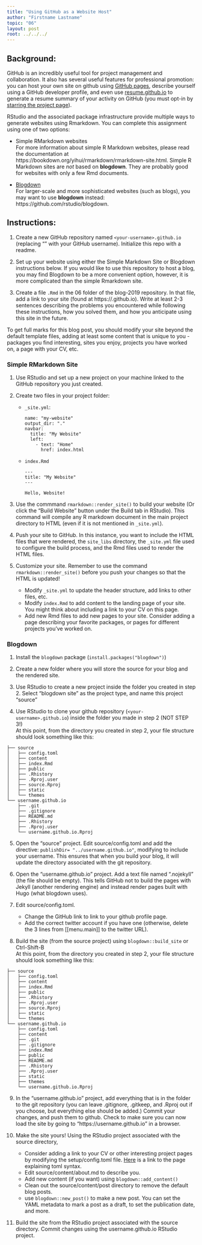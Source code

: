 ```yaml
---
title: "Using GitHub as a Website Host"
author: "Firstname Lastname"
topic: "06"
layout: post
root: ../../../
---
```


## Background:

GitHub is an incredibly useful tool for project management and collaboration. It also has several useful features for professional promotion: you can host your own site on github using [GitHub pages](https://pages.github.com/), describe yourself using a GitHub developer profile, and even use [resume.github.io](http://resume.github.io/) to generate a resume summary of your activity on GitHub (you must opt-in by [starring the project page](https://github.com/resume/resume.github.com)). 

RStudio and the associated package infrastructure provide multiple ways to generate websites using Rmarkdown. You can complete this assignment using one of two options: 

- Simple RMarkdown websites    
For more information about simple R Markdown websites, please read the documentation at https://bookdown.org/yihui/rmarkdown/rmarkdown-site.html. Simple R Markdown sites are _not_ based on **blogdown**. They are probably good for websites with only a few Rmd documents.

- [Blogdown](https://github.com/rstudio/blogdown)    
For larger-scale and more sophisticated websites (such as blogs), you may want to use **blogdown** instead: https://github.com/rstudio/blogdown.

## Instructions:

1. Create a new GitHub repository named `<your-username>.github.io` (replacing "<your-username>" with your GitHub username). Initialize this repo with a readme.

2. Set up your website using either the Simple Markdown Site or Blogdown instructions below. If you would like to use this repository to host a blog, you may find Blogdown to be a more convenient option, however, it is more complicated than the simple Rmarkdown site. 

3. Create a file <LastnameFirstname>`.Rmd` in the 06 folder of the blog-2019 repository. In that file, add a link to your site (found at https://<your-username>.github.io). Write at least 2-3 sentences describing the problems you encountered while following these instructions, how you solved them, and how you anticipate using this site in the future. 

To get full marks for this blog post, you should modify your site beyond the default template files, adding at least some content that is unique to you - packages you find interesting, sites you enjoy, projects you have worked on, a page with your CV, etc.

### Simple RMarkdown Site



1. Use RStudio and set up a new project on your machine linked to the GitHub repository you just created. 

2. Create two files in your project folder:
    - `_site.yml`:
      ```
      name: "my-website"
      output_dir: "."
      navbar:
        title: "My Website"
        left:
          - text: "Home"
            href: index.html
      ```
    
    - `index.Rmd`
      ```
      ---
      title: "My Website"
      ---
      
      Hello, Website!
      ```

3. Use the commmand `rmarkdown::render_site()` to build your website (Or click the "Build Website" button under the Build tab in RStudio). This command will compile any R markdown document in the main project directory to HTML (even if it is not mentioned in `_site.yml`). 

4. Push your site to GitHub. In this instance, you want to include the HTML files that were rendered, the `site_libs` directory, the `_site.yml` file used to configure the build process, and the Rmd files used to render the HTML files.

5. Customize your site. Remember to use the command `rmarkdown::render_site()` before you push your changes so that the HTML is updated!
    - Modify `_site.yml` to update the header structure, add links to other files, etc. 
    - Modify `index.Rmd` to add content to the landing page of your site. You might think about including a link to your CV on this page. 
    - Add new Rmd files to add new pages to your site. Consider adding a page describing your favorite packages, or pages for different projects you've worked on. 
    
### Blogdown

1. Install the `blogdown` package (`install.packages("blogdown")`)

2. Create a new folder where you will store the source for your blog and the rendered site.

3. Use RStudio to create a new project inside the folder you created in step 2. Select "blogdown site" as the project type, and name this project "source"

4. Use RStudio to clone your github repository (`<your-username>.github.io`) inside the folder you made in step 2 (NOT STEP 3!)    
At this point, from the directory you created in step 2, your file structure should look something like this:
```
├── source
│   ├── config.toml
│   ├── content
│   ├── index.Rmd
│   ├── public
│   ├── .Rhistory
│   ├── .Rproj.user
│   ├── source.Rproj
│   ├── static
│   └── themes
└── username.github.io
    ├── .git
    ├── .gitignore
    ├── README.md
    ├── .Rhistory
    ├── .Rproj.user
    └── username.github.io.Rproj
```

5. Open the "source" project. Edit source/config.toml and add the directive: `publishDir= "../username.github.io"`, modifying to include your username. This ensures that when you build your blog, it will update the directory associated with the git repository.

6. Open the "username.github.io" project. Add a text file named ".nojekyll" (the file should be empty). This tells GitHub not to build the pages with Jekyll (another rendering engine) and instead render pages built with Hugo (what blogdown uses).

7. Edit source/config.toml. 
    - Change the GitHub link to link to your github profile page. 
    - Add the correct twitter account if you have one (otherwise, delete the 3 lines from [[menu.main]] to the twitter URL). 

8. Build the site (from the source project) using `blogdown::build_site` or Ctrl-Shift-B    
At this point, from the directory you created in step 2, your file structure should look something like this:
```
├── source
│   ├── config.toml
│   ├── content
│   ├── index.Rmd
│   ├── public
│   ├── .Rhistory
│   ├── .Rproj.user
│   ├── source.Rproj
│   ├── static
│   └── themes
└── username.github.io
    ├── config.toml
    ├── content
    ├── .git
    ├── .gitignore
    ├── index.Rmd
    ├── public
    ├── README.md
    ├── .Rhistory
    ├── .Rproj.user
    ├── static
    ├── themes
    └── username.github.io.Rproj
```
    
9. In the "username.github.io" project, add everything that is in the folder to the git repository (you can leave .gitignore, .gitkeep, and .Rproj out if you choose, but everything else should be added.) Commit your changes, and push them to github. Check to make sure you can now load the site by going to "https://username.github.io" in a browser.

10. Make the site yours! Using the RStudio project associated with the source directory, 
    -  Consider adding a link to your CV or other interesting project pages by modifying the setup/config.toml file. [Here](https://bookdown.org/yihui/blogdown/configuration.html#toml-syntax) is a link to the page explaining toml syntax. 
    - Edit source/content/about.md to describe you.
    - Add new content (if you want) using `blogdown::add_content()`
    - Clean out the source/content/post directory to remove the default blog posts. 
    - use `blogdown::new_post()` to make a new post. You can set the YAML metadata to mark a post as a draft, to set the publication date, and more. 
11. Build the site from the RStudio project associated with the source directory. Commit changes using the username.github.io RStudio project. 
